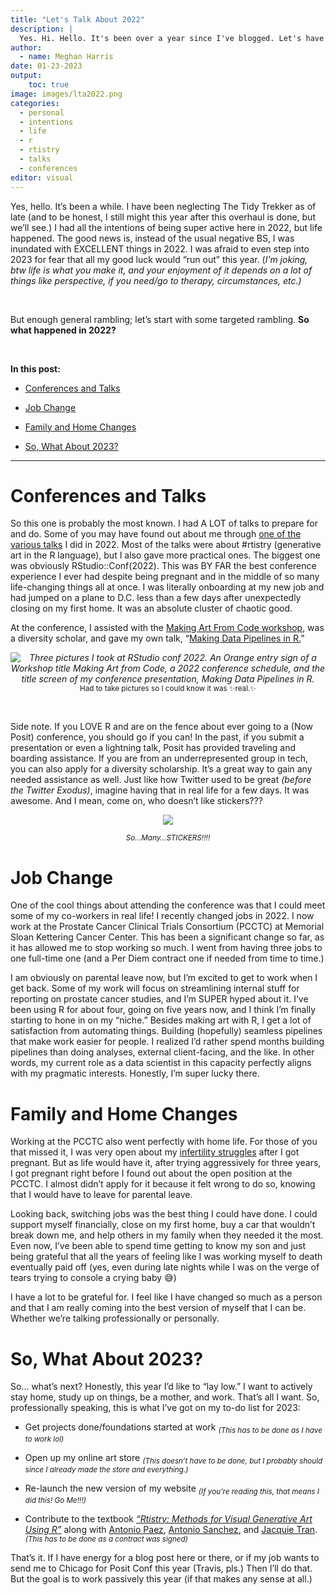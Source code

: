 ```yaml
---
title: "Let's Talk About 2022"
description: |
  Yes. Hi. Hello. It's been over a year since I've blogged. Let's have a chat about 2022. 
author:
  - name: Meghan Harris
date: 01-23-2023
output:
    toc: true
image: images/lta2022.png
categories:
  - personal
  - intentions
  - life
  - r
  - rtistry
  - talks
  - conferences
editor: visual
---
```


Yes, hello. It's been a while. I have been neglecting The Tidy Trekker as of late (and to be honest, I still might this year after this overhaul is done, but we'll see.) I had all the intentions of being super active here in 2022, but life happened. The good news is, instead of the usual negative BS, I was inundated with EXCELLENT things in 2022. I was afraid to even step into 2023 for fear that all my good luck would "run out" this year. (*I'm joking, btw life is what you make it, and your enjoyment of it depends on a lot of things like perspective, if you need/go to therapy, circumstances, etc.)*

<br>

But enough general rambling; let's start with some targeted rambling. **So what happened in 2022?**

<br>

**In this post:**

-   [Conferences and Talks]

-   [Job Change]

-   [Family and Home Changes]

-   [So, What About 2023?]

------------------------------------------------------------------------

# Conferences and Talks

So this one is probably the most known. I had A LOT of talks to prepare for and do. Some of you may have found out about me through [one of the various talks](https://thetidytrekker.com/talks.html) I did in 2022. Most of the talks were about #rtistry (generative art in the R language), but I also gave more practical ones. The biggest one was obviously RStudio::Conf(2022). This was BY FAR the best conference experience I ever had despite being pregnant and in the middle of so many life-changing things all at once. I was literally onboarding at my new job and had jumped on a plane to D.C. less than a few days after unexpectedly closing on my first home. It was an absolute cluster of chaotic good.

At the conference, I assisted with the [Making Art From Code workshop](https://art-from-code.netlify.app/), was a diversity scholar, and gave my own talk, "[Making Data Pipelines in R.](https://thetidytrekker.com/talks/pipelines_in_r/pipeline_in_r.html)"

<center>*![Three pictures I took at RStudio conf 2022. An Orange entry sign of a Workshop title Making Art from Code, a 2022 conference schedule, and the title screen of my conference presentation, Making Data Pipelines in R.](images/conf_2.png)* <sub>Had to take pictures so I could know it was ✨real.✨</sub> <br></center>

<br>

Side note. If you LOVE R and are on the fence about ever going to a (Now Posit) conference, you should go if you can! In the past, if you submit a presentation or even a lightning talk, Posit has provided traveling and boarding assistance. If you are from an underrepresented group in tech, you can also apply for a diversity scholarship. It's a great way to gain any needed assistance as well. Just like how Twitter used to be great *(before the Twitter Exodus)*, imagine having that in real life for a few days. It was awesome. And I mean, come on, who doesn't like stickers???

<center>

![](images/conf_1.png){fig-alt="Three pictures I've taken at the 2022 RStudio conference. A pile of hex stickers on a table, a bathroom mirror selfie of me showing my baby bump before I gave my presentation, and a pile of souvenirs on a bed including generative art pictures, a R Studio cheat sheet, my badge, and some hex stickers."}

<sub>*So...Many...STICKERS!!!!*</sub>

</center>

# Job Change

One of the cool things about attending the conference was that I could meet some of my co-workers in real life! I recently changed jobs in 2022. I now work at the Prostate Cancer Clinical Trials Consortium (PCCTC) at Memorial Sloan Kettering Cancer Center. This has been a significant change so far, as it has allowed me to stop working so much. I went from having three jobs to one full-time one (and a Per Diem contract one if needed from time to time.)

I am obviously on parental leave now, but I'm excited to get to work when I get back. Some of my work will focus on streamlining internal stuff for reporting on prostate cancer studies, and I'm SUPER hyped about it. I've been using R for about four, going on five years now, and I think I'm finally starting to hone in on my "niche." Besides making art with R, I get a lot of satisfaction from automating things. Building (hopefully) seamless pipelines that make work easier for people. I realized I'd rather spend months building pipelines than doing analyses, external client-facing, and the like. In other words, my current role as a data scientist in this capacity perfectly aligns with my pragmatic interests. Honestly, I'm super lucky there.

# Family and Home Changes

Working at the PCCTC also went perfectly with home life. For those of you that missed it, I was very open about my [infertility struggles](https://meghansharris.shinyapps.io/A_Fertility_Journey/?_ga=2.49472864.796738959.1675303563-1161739068.1675303563) after I got pregnant. But as life would have it, after trying aggressively for three years, I got pregnant right before I found out about the open position at the PCCTC. I almost didn't apply for it because it felt wrong to do so, knowing that I would have to leave for parental leave.

Looking back, switching jobs was the best thing I could have done. I could support myself financially, close on my first home, buy a car that wouldn't break down me, and help others in my family when they needed it the most. Even now, I've been able to spend time getting to know my son and just being grateful that all the years of feeling like I was working myself to death eventually paid off (yes, even during late nights while I was on the verge of tears trying to console a crying baby 😅)

I have a lot to be grateful for. I feel like I have changed so much as a person and that I am really coming into the best version of myself that I can be. Whether we're talking professionally or personally.

# So, What About 2023?

So... what's next? Honestly, this year I'd like to "lay low." I want to actively stay home, study up on things, be a mother, and work. That's all I want. So, professionally speaking, this is what I've got on my to-do list for 2023:

-   Get projects done/foundations started at work <sub>*(This has to be done as I have to work lol)*</sub>

-   Open up my online art store <sub>*(This doesn't have to be done, but I probably should since I already made the store and everything.)*</sub>

-   Re-launch the new version of my website <sub>*(If you're reading this, that means I did this! Go Me!!!)*</sub>

-   Contribute to the textbook [*"Rtistry: Methods for Visual Generative Art Using R"*](https://twitter.com/meghansharris/status/1620256954433273859?s=20&t=D2O6oV0SAKmRK4nmZwK_hg) along with [Antonio Paez](https://fosstodon.org/@paezha@mastodon.online), [Antonio Sanchez](https://twitter.com/aschinchon), and [Jacquie Tran](https://fosstodon.org/@jacquietran@mastodon.social). <sub>*(This has to be done as a contract was signed)*</sub>

That's it. If I have energy for a blog post here or there, or if my job wants to send me to Chicago for Posit Conf this year (Travis, pls.) Then I'll do that. But the goal is to work passively this year (if that makes any sense at all.)
